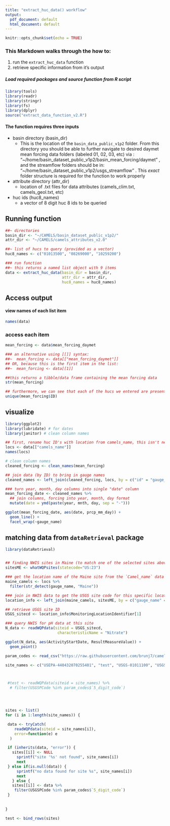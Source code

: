 ```yaml
---
title: "extract_huc_data() workflow"
output:
  pdf_document: default
  html_document: default
---
```


```r
knitr::opts_chunk$set(echo = TRUE)
```

### This Markdown walks through the how to:  
1. run the `extract_huc_data` function  
2. retrieve specific information from it's output
  
    


##### Load required packages and source function from R script
```r
library(tools)
library(readr)
library(stringr)
library(fs)
library(dplyr)
source("extract_data_function_v2.R")
```
  
  
  
#### The function requires three inputs  
* basin directory (basin_dir)  
  + This is the location of the `basin_data_public_v1p2` folder. From this directory you should be able to further navigate to desired daymet mean forcing data folders (labeled 01, 02, 03, etc) via : "~/home/basin_dataset_public_v1p2/basin_mean_forcing/daymet" , and the streamflow folders should be in: "~/home/basin_dataset_public_v1p2/usgs_streamflow" . This *exact* folder structure is required for the function to work properly  
* attribute directory (attr_dir)  
  + location of .txt files for data attributes (camels_clim.txt, camels_geol.txt, etc)  
* huc ids (huc8_names)  
  + a vector of 8 digit huc 8 ids to be queried  

  
## Running function  

```r
##~ directories
basin_dir <- "~/CAMELS/basin_dataset_public_v1p2/"
attr_dir <- "~/CAMELS/camels_attributes_v2.0"

##~ list of hucs to query (provided as a vector)
huc8_names <- c("01013500", "08269000", "10259200")

### run function
##~ this returns a named list object with 9 items
data <- extract_huc_data(basin_dir = basin_dir, 
                         attr_dir = attr_dir, 
                         huc8_names = huc8_names)
```
 
\newpage

## Access output   
  
#### view names of each list item
```r
names(data)
```
    
### access each item
```r

mean_forcing <- data$mean_forcing_daymet

### an alternative using [[]] syntax: 
##~  mean_forcing <- data[["mean_forcing_daymet"]]
## OR, because this is the first item in the list:
##~  mean_forcing <- data[[1]]

##this returns a tibble/data frame containing the mean forcing data
str(mean_forcing) 


```
  
  
```r
## furthermore, we can see that each of the hucs we entered are present
unique(mean_forcing$ID)
```

\newpage

## visualize
```r
library(ggplot2)
library(lubridate) # for dates
library(janitor) # clean column names

## first, rename huc ID's with location from camels_name, this isn't necessary, but makes for more informative labels
locs <- data[["camels_name"]]
names(locs)

# clean column names
cleaned_forcing <- clean_names(mean_forcing)

## join data (by ID) to bring in gauge names
cleaned_names <- left_join(cleaned_forcing, locs, by = c("id" = "gauge_id"))

### turn year, month, day columns into single "date" column
mean_forcing_date <- cleaned_names %>%
  ## join columns, forcing into year, month, day format
  mutate(date = ymd(paste(year, mnth, day, sep = "-")))

ggplot(mean_forcing_date, aes(date, prcp_mm_day)) +
  geom_line() +
  facet_wrap(~gauge_name)

```

\newpage  
  
## matching data from `dataRetrieval` package
```r
library(dataRetrieval)


## finding NWIS sites in Maine (to match one of the selected sites above)
sitesME <- whatWQPsites(statecode="US:23")

### get the location name of the Maine site from the `Camel_name` data
maine_camels <- locs %>% 
  filter(str_detect(gauge_name, "Maine"))

### join in NWIS data to get the USGS site code for this specific location
location_info <- left_join(maine_camels, sitesME, by = c("gauge_name" = "MonitoringLocationName"))

## retrieve USGS site ID
USGS_sitecd <- location_info$MonitoringLocationIdentifier[1]

### query NWIS for pH data at this site
N_data <- readWQPdata(siteid = USGS_sitecd,
                       characteristicName = "Nitrate")

ggplot(N_data, aes(ActivityStartDate, ResultMeasureValue)) +
  geom_point()

```



```r

param_codes <- read_csv("https://raw.githubusercontent.com/brunj7/camels-data/master/USGS_parameter_codes.csv")

site_names <- c("USEPA-440432070255401", "test", "USGS-01011100", "USGS-010158001")



 #test <- readWQPdata(siteid = site_names) %>% 
  # filter(USGSPCode %in% param_codes$`5_digit_code`)




sites <- list()
for (i in 1:length(site_names)) {

 data <- tryCatch(
    readWQPdata(siteid = site_names[i]),
    error=function(e) e
  )

 if (inherits(data, "error")) {
   sites[[i]] <- NULL
     sprintf("site '%s' not found", site_names[i])
     next
 } else if(is.null(data)) {
     sprintf("no data found for site %s", site_names[i])
     next
   } else {
   sites[[i]] <- data %>% 
    filter(USGSPCode %in% param_codes$`5_digit_code`)
 } 
  
  
}

test <- bind_rows(sites)

```




